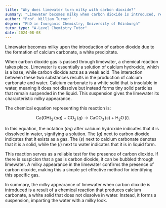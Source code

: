 ```yaml
---
title: "Why does limewater turn milky with carbon dioxide?"
summary: "Limewater becomes milky when carbon dioxide is introduced, resulting in the formation of calcium carbonate, which appears as a white precipitate."
author: "Prof. William Turner"
degree: "PhD in Inorganic Chemistry, University of Edinburgh"
tutor_type: "A-Level Chemistry Tutor"
date: 2024-08-08
---
```


Limewater becomes milky upon the introduction of carbon dioxide due to the formation of calcium carbonate, a white precipitate.

When carbon dioxide gas is passed through limewater, a chemical reaction takes place. Limewater is essentially a solution of calcium hydroxide, which is a base, while carbon dioxide acts as a weak acid. The interaction between these two substances results in the production of calcium carbonate and water. Calcium carbonate is a white solid that is insoluble in water, meaning it does not dissolve but instead forms tiny solid particles that remain suspended in the liquid. This suspension gives the limewater its characteristic milky appearance.

The chemical equation representing this reaction is:

$$
\text{Ca(OH)}_2 \, (aq) + \text{CO}_2 \, (g) \rightarrow \text{CaCO}_3 \, (s) + \text{H}_2\text{O} \, (l).
$$

In this equation, the notation $(aq)$ after calcium hydroxide indicates that it is dissolved in water, signifying a solution. The $(g)$ next to carbon dioxide indicates that it exists as a gas. The $(s)$ next to calcium carbonate denotes that it is a solid, while the $(l)$ next to water indicates that it is in liquid form.

This reaction serves as a reliable test for the presence of carbon dioxide. If there is suspicion that a gas is carbon dioxide, it can be bubbled through limewater. A milky appearance in the limewater confirms the presence of carbon dioxide, making this a simple yet effective method for identifying this specific gas.

In summary, the milky appearance of limewater when carbon dioxide is introduced is a result of a chemical reaction that produces calcium carbonate, a white solid that does not dissolve in water. Instead, it forms a suspension, imparting the water with a milky look.
    